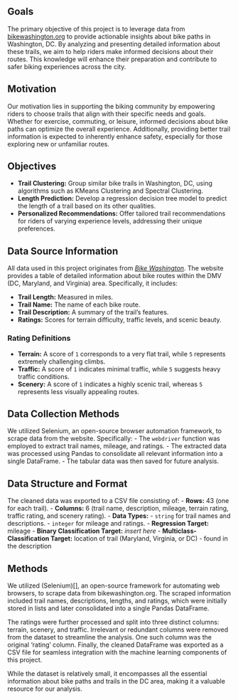 ## Goals

The primary objective of this project is to leverage data from [bikewashington.org](http://bikewashington.org) to provide actionable insights about bike paths in Washington, DC. By analyzing and presenting detailed information about these trails, we aim to help riders make informed decisions about their routes. This knowledge will enhance their preparation and contribute to safer biking experiences across the city.


## Motivation

Our motivation lies in supporting the biking community by empowering riders to choose trails that align with their specific needs and goals. Whether for exercise, commuting, or leisure, informed decisions about bike paths can optimize the overall experience. Additionally, providing better trail information is expected to inherently enhance safety, especially for those exploring new or unfamiliar routes.


## Objectives

- **Trail Clustering:** Group similar bike trails in Washington, DC, using algorithms such as KMeans Clustering and Spectral Clustering.
- **Length Prediction:** Develop a regression decision tree model to predict the length of a trail based on its other qualities.
- **Personalized Recommendations:** Offer tailored trail recommendations for riders of varying experience levels, addressing their unique preferences.


## Data Source Information

All data used in this project originates from *[Bike Washington](http://bikewashington.org/routes/all.htm)*. The website provides a table of detailed information about bike routes within the DMV (DC, Maryland, and Virginia) area. Specifically, it includes:

- **Trail Length:** Measured in miles.
- **Trail Name:** The name of each bike route.
- **Trail Description:** A summary of the trail’s features.
- **Ratings:** Scores for terrain difficulty, traffic levels, and scenic beauty.

### Rating Definitions

- **Terrain:** A score of `1` corresponds to a very flat trail, while `5` represents extremely challenging climbs.
- **Traffic:** A score of `1` indicates minimal traffic, while `5` suggests heavy traffic conditions.
- **Scenery:** A score of `1` indicates a highly scenic trail, whereas `5` represents less visually appealing routes.


## Data Collection Methods

We utilized Selenium, an open-source browser automation framework, to scrape data from the website. Specifically:
- The `webdriver` function was employed to extract trail names, mileage, and ratings.
- The extracted data was processed using Pandas to consolidate all relevant information into a single DataFrame.
- The tabular data was then saved for future analysis.


## Data Structure and Format

The cleaned data was exported to a CSV file consisting of:
- **Rows:** 43 (one for each trail).
- **Columns:** 6 (trail name, description, mileage, terrain rating, traffic rating, and scenery rating).
- **Data Types:** 
  - `string` for trail names and descriptions.
  - `integer` for mileage and ratings.
- **Regression Target:** mileage
- **Binary Classification Target:** *insert here*
- **Multiclass-Classification Target:** location of trail (Maryland, Virginia, or DC) - found in the description


## Methods

We utilized (Selenium)[], an open-source framework for automating web browsers, to scrape data from bikewashington.org. The scraped information included trail names, descriptions, lengths, and ratings, which were initially stored in lists and later consolidated into a single Pandas DataFrame. 

The ratings were further processed and split into three distinct columns: terrain, scenery, and traffic. Irrelevant or redundant columns were removed from the dataset to streamline the analysis. One such column was the original 'rating' column. Finally, the cleaned DataFrame was exported as a CSV file for seamless integration with the machine learning components of this project.

While the dataset is relatively small, it encompasses all the essential information about bike paths and trails in the DC area, making it a valuable resource for our analysis.
